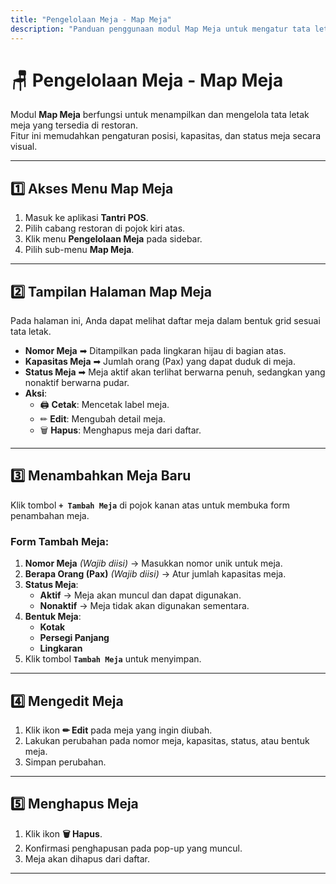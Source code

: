 ```yaml
---
title: "Pengelolaan Meja - Map Meja"
description: "Panduan penggunaan modul Map Meja untuk mengatur tata letak dan detail meja di aplikasi Fantri POS."
---
```


# 🪑 Pengelolaan Meja - Map Meja

Modul **Map Meja** berfungsi untuk menampilkan dan mengelola tata letak meja yang tersedia di restoran.  
Fitur ini memudahkan pengaturan posisi, kapasitas, dan status meja secara visual.

---

## 1️⃣ Akses Menu Map Meja

1. Masuk ke aplikasi **Tantri POS**.
2. Pilih cabang restoran di pojok kiri atas.
3. Klik menu **Pengelolaan Meja** pada sidebar.
4. Pilih sub-menu **Map Meja**.

---

## 2️⃣ Tampilan Halaman Map Meja

Pada halaman ini, Anda dapat melihat daftar meja dalam bentuk grid sesuai tata letak.

- **Nomor Meja** ➡ Ditampilkan pada lingkaran hijau di bagian atas.
- **Kapasitas Meja** ➡ Jumlah orang (Pax) yang dapat duduk di meja.
- **Status Meja** ➡ Meja aktif akan terlihat berwarna penuh, sedangkan yang nonaktif berwarna pudar.
- **Aksi**:
  - 🖨 **Cetak**: Mencetak label meja.
  - ✏ **Edit**: Mengubah detail meja.
  - 🗑 **Hapus**: Menghapus meja dari daftar.

---

## 3️⃣ Menambahkan Meja Baru

Klik tombol **`+ Tambah Meja`** di pojok kanan atas untuk membuka form penambahan meja.

### Form Tambah Meja:

1. **Nomor Meja** _(Wajib diisi)_ → Masukkan nomor unik untuk meja.
2. **Berapa Orang (Pax)** _(Wajib diisi)_ → Atur jumlah kapasitas meja.
3. **Status Meja**:
   - **Aktif** → Meja akan muncul dan dapat digunakan.
   - **Nonaktif** → Meja tidak akan digunakan sementara.
4. **Bentuk Meja**:
   - **Kotak**
   - **Persegi Panjang**
   - **Lingkaran**
5. Klik tombol **`Tambah Meja`** untuk menyimpan.

---

## 4️⃣ Mengedit Meja

1. Klik ikon **✏ Edit** pada meja yang ingin diubah.
2. Lakukan perubahan pada nomor meja, kapasitas, status, atau bentuk meja.
3. Simpan perubahan.

---

## 5️⃣ Menghapus Meja

1. Klik ikon **🗑 Hapus**.
2. Konfirmasi penghapusan pada pop-up yang muncul.
3. Meja akan dihapus dari daftar.

---
